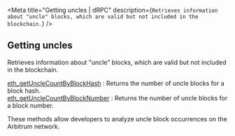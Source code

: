 
<Meta
  title="Getting uncles | dRPC"
  description={`Retrieves information about "uncle" blocks, which are valid but not included in the blockchain.`}
/>
## Getting uncles

Retrieves information about "uncle" blocks, which are valid but not included in the blockchain.

[eth_getUncleCountByBlockHash](/arbitrum-api/gettinguncles/eth_getUncleCountByBlockHash) : Returns the number of uncle blocks for a block hash. \
[eth_getUncleCountByBlockNumber](/arbitrum-api/gettinguncles/eth_getUncleCountByBlockNumber) : Returns the number of uncle blocks for a block number.

These methods allow developers to analyze uncle block occurrences on the Arbitrum network.

<Space h={16} />
<GetStarted />
